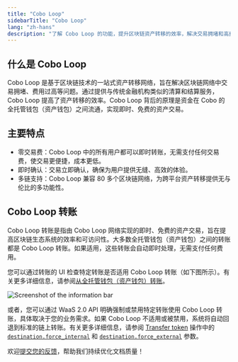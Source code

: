 ```yaml
---
title: "Cobo Loop"
sidebarTitle: "Cobo Loop"
lang: "zh-hans"
description: "了解 Cobo Loop 的功能，提升区块链资产转移的效率，解决交易拥堵和高费用问题。"
---
```


## 什么是 Cobo Loop

Cobo Loop 是基于区块链技术的一站式资产转移网络，旨在解决区块链网络中交易拥堵、费用过高等问题。通过提供与传统金融机构类似的清算和结算服务，Cobo Loop 提高了资产转移的效率。Cobo Loop 背后的原理是资金在 Cobo 的全托管钱包（资产钱包）之间流通，实现即时、免费的资产交易。

## 主要特点

- 零交易费：Cobo Loop 中的所有用户都可以即时转账，无需支付任何交易费，使交易更便捷，成本更低。
- 即时确认：交易立即确认，确保为用户提供无缝、高效的体验。
- 多链支持：Cobo Loop 兼容 80 多个区块链网络，为跨平台资产转移提供无与伦比的多功能性。

## Cobo Loop 转账

Cobo Loop 转账是指由 Cobo Loop 网络实现的即时、免费的资产交易，旨在提高区块链生态系统的效率和可访问性。大多数全托管钱包（资产钱包）之间的转账都是 Cobo Loop 转账。如果适用，这些转账会自动即时处理，无需支付任何费用。

您可以通过转账的 UI 检查特定转账是否适用 Cobo Loop 转账（如下图所示）。有关更多详细信息，请参阅[从全托管钱包（资产钱包）转账](/en/portal/transfers/from-asset-wallets)。

<img src="/cn/images/transfers/loop_info_bar.png" className="screenshot_modal" alt="Screenshot of the information bar" />

或者，您可以通过 WaaS 2.0 API 明确强制或禁用特定转账使用 Cobo Loop 转账，具体取决于您的业务需求。如果 Cobo Loop 不适用或被禁用，系统将自动回退到标准的链上转账。有关更多详细信息，请参阅 [Transfer token](https://www.cobo.com/developers/v2/api-references/transactions/transfer-token) 操作中的 [`destination.force_internal`](https://www.cobo.com/developers/v2/api-references/transactions/transfer-token#body-destination-force-internal) 和 [`destination.force_external`](https://www.cobo.com/developers/v2/api-references/transactions/transfer-token#body-destination-force-external) 参数。

<Tip>欢迎[提交您的反馈](https://forms.zohopublic.com/cobo/form/DocumentFeedbackForm/formperma/QvLOhxJv1_JMsJ-1dleZ8Itb_7rzN-LtgvsDdxosoVI?referrername=manuals)，帮助我们持续优化文档质量！</Tip>
